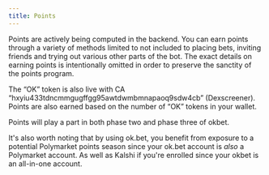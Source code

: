 ```yaml
---
title: Points
---
```


Points are actively being computed in the backend. You can earn points through a variety of methods limited to not included to placing bets, inviting friends and trying out various other parts of the bot. The exact details on earning points is intentionally omitted in order to preserve the sanctity of the points program.

The “OK” token is also live with CA “hxyiu433tdncmmgugffgg95awtdwmbmnapaoq9sdw4cb” (Dexscreener). Points are also earned based on the number of “OK” tokens in your wallet.

Points will play a part in both phase two and phase three of okbet.

It's also worth noting that by using ok.bet, you benefit from exposure to a potential Polymarket points season since your ok.bet account is *also* a Polymarket account. As well as Kalshi if you're enrolled since your okbet is an all-in-one account.